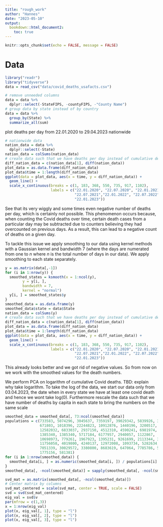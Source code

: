 ```yaml
---
title: "rough_work"
author: "Hannes"
date: "2023-05-10"
output: 
  bookdown::html_document2:
    toc: true
---
```


```r
knitr::opts_chunk$set(echo = FALSE, message = FALSE)
```

# Data

```r
library("readr")
library("tidyverse")
data = read_csv("data/covid_deaths_usafacts.csv")

# remove unneeded columns
data = data %>%
  dplyr::select(-StateFIPS, -countyFIPS, -"County Name")
# group data by state instead of by country
data = data %>%
  group_by(State) %>%
  summarize_all(sum)
```

plot deaths per day from 22.01.2020 to 29.04.2023 nationwide

```r
# nationwide data 
nation_data = data %>%
  dplyr::select(-State)
nation_data = colSums(nation_data)
# create data such that we have deaths per day instead of cumulative deaths over time
diff_nation_data = c(nation_data[1], diff(nation_data))
plot_data = as.data.frame(diff_nation_data)
plot_data$time = 1:length(diff_nation_data)
ggplot(data = plot_data, aes(x = time, y = diff_nation_data)) + 
  geom_line() + 
  scale_x_continuous(breaks = c(1, 183, 368, 550, 735, 917, 1102), 
                     labels = c("22.01.2020", "22.07.2020", "22.01.2021",
                                "22.07.2021","22.01.2022", "22.07.2022", 
                                "22.01.2023"))
```
See that its very wiggly and some times even negative number of deaths per day, which is certainly not possible. This phenomenon occurs because, when counting the Covid deaths over time, certain death cases from a particular day may be subtracted due to counters believing they had overcounted on previous days. As a result, this can lead to a negative count of deaths on a given day.

To tackle this issue we apply smoothing to our data using kernel methods with a Gaussian kernel and bandwidth 7 (where the days are numerated from one to $n$ where $n$ is the total number of days in our data). We apply smoothing to each state separately.
```r
y = as.matrix(data[,-1])
for (i in 1:nrow(y)) {
  smoothed_states = ksmooth(x = 1:ncol(y), 
        y = y[i, ],
        bandwidth = 7,
        kernel = "normal")
  y[i, ] = smoothed_states$y
}
smoothed_data = as.data.frame(y)
smoothed_data$state = data$State
nation_data = colSums(y)
# create data such that we have deaths per day instead of cumulative deaths over time
diff_nation_data = c(nation_data[1], diff(nation_data))
plot_data = as.data.frame(diff_nation_data)
plot_data$time = 1:length(diff_nation_data)
ggplot(data = plot_data, aes(x = time, y = diff_nation_data)) + 
  geom_line() + 
  scale_x_continuous(breaks = c(1, 183, 368, 550, 735, 917, 1102), 
                     labels = c("22.01.2020", "22.07.2020", "22.01.2021",
                                "22.07.2021","22.01.2022", "22.07.2022", 
                                "22.01.2023"))
```
This already looks better and we got rid of negative values. So from now on we work with the smoothed values for the death numbers. 



We perform PCA on logarithm of cumulative Covid deaths. TBD: explain why take logarithm. To take the log of the data, we start our data only from 03.04.2023, the date when in every state we have at least one covid death and hence we wont take log(0). Furthermore rescale the data such that we have number of deaths by capita in each state to bring the numbers on the same scale

```r
smoothed_data = smoothed_data[, 73:ncol(smoothed_data)]
populations = c(733583, 5074296, 3045637, 7359197, 39029342, 5839926, 3626205,
                671803, 1018396, 22244823, 10912876, 1440196, 3200517, 1939033,
                12582032, 6833037, 2937150, 4512310, 4590241, 6981974, 6164660, 
                1385340, 1385340, 5717184, 6177957, 2940057, 1122867, 
                10698973, 779261, 1967923, 1395231, 9261699, 2113344, 3177772 ,19677151, 
                11756058, 4019800, 4240137, 12972008, 1093734, 5282634, 909824, 
                7051339, 30029572, 3380800, 8683619, 647064, 7785786, 5892539,
                1775156, 581381)
for (i in 1:nrow(smoothed_data)) {
  smoothed_data[i, ] = as.numeric(smoothed_data[i, ]) / populations[i]
}
smoothed_data[, -ncol(smoothed_data)] = sapply(smoothed_data[, -ncol(smoothed_data)], log) 
```


```r
svd_mat = as.matrix(smoothed_data[, -ncol(smoothed_data)])
# Center matrix by columns
svd_mat_centered = scale(svd_mat, center = TRUE, scale = FALSE)
svd = svd(svd_mat_centered)
eig_val = svd$v
par(mfrow = c(1,3))
x = 1:nrow(eig_val) 
plot(x, eig_val[, 1], type = "l")
plot(x, eig_val[, 2], type = "l")
plot(x, eig_val[, 3], type = "l")
```




